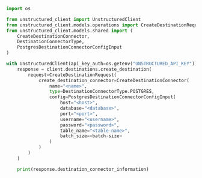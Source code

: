 ```python Python SDK
import os

from unstructured_client import UnstructuredClient
from unstructured_client.models.operations import CreateDestinationRequest
from unstructured_client.models.shared import (
    CreateDestinationConnector,
    DestinationConnectorType,
    PostgresDestinationConnectorConfigInput
)

with UnstructuredClient(api_key_auth=os.getenv("UNSTRUCTURED_API_KEY")) as client:
    response = client.destinations.create_destination(
        request=CreateDestinationRequest(
            create_destination_connector=CreateDestinationConnector(
                name="<name>",
                type=DestinationConnectorType.POSTGRES,
                config=PostgresDestinationConnectorConfigInput(
                    host="<host>",
                    database="<database>",
                    port="<port>",
                    username="<username>",
                    password="<password>",
                    table_name="<table-name>",
                    batch_size=<batch-size>
                )
            )
        )
    )

    print(response.destination_connector_information)
```